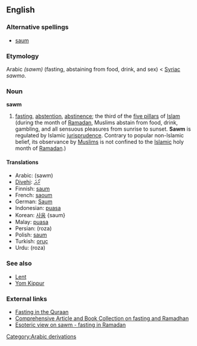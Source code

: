 ==English==
{{wikipedia}}
{{wikiquote}}

===Alternative spellings===
*[[saum]]

===Etymology===
Arabic {{Arab|[[صوم]]}} ''(sawm)'' (fasting, abstaining from food, drink, and sex) < [[Syriac]] ''sawmo''.

===Noun===
'''sawm'''

# {{Islam}} [[fasting]], [[abstention]], [[abstinence]]; the third of the [[five pillars]] of [[Islam]] (during the month of [[Ramadan]], Muslims abstain from food, drink, gambling, and all sensuous pleasures from sunrise to sunset. '''Sawm''' is regulated by Islamic [[jurisprudence]]. Contrary to popular non-Islamic belief, its observance by [[Muslim]]s is not confined to the [[Islamic]] holy month of [[Ramadan]].)

====Translations====
*Arabic: {{Arab|[[صوم]]}} (sawm) {{m}}
*[[Divehi]]: [[ރޯދަ]]
*Finnish: [[saum]]
*French: [[saoum]] {{m}}
*German: [[Saum]]
*Indonesian: [[puasa]]
*Korean: [[사움]] {saum}
*Malay: [[puasa]]
*Persian: {{FAchar|[[روزه]]}} (roza)
*Polish: [[saum]] {{m}}
*Turkish: [[oruç]]
*Urdu: {{URchar|[[روزہ]]}} (roza) {{m}}

===See also===
*[[Lent]]
*[[Yom Kippur]]

===External links===
* [http://www.haqislam.org/ramadan/fasting-in-quraan.htm Fasting in the Quraan]
* [http://abdurrahman.org/ramadhan/index.html Comprehensive Article and Book Collection on fasting and Ramadhan]
* [http://www.islamfrominside.com/Pages/Articles/Fast%20until%20the%20night%20%28Ramadan%29.html Esoteric view on sawm - fasting in Ramadan]

[[Category:Arabic derivations]]